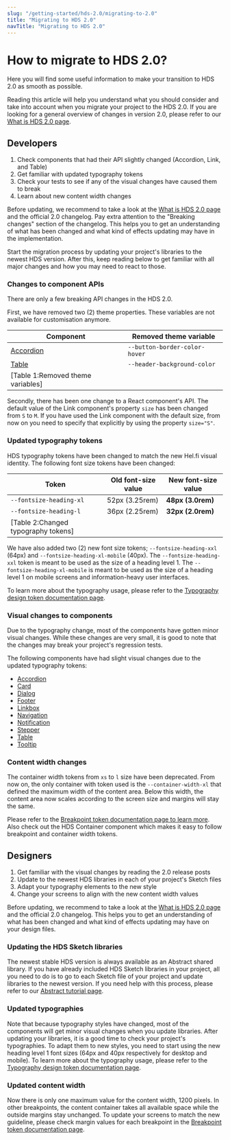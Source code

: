 ```yaml
---
slug: "/getting-started/hds-2.0/migrating-to-2.0"
title: "Migrating to HDS 2.0"
navTitle: "Migrating to HDS 2.0"
---
```




# How to migrate to HDS 2.0?

<LeadParagraph>
  Here you will find some useful information to make your transition to HDS 2.0 as smooth as possible.
</LeadParagraph>

Reading this article will help you understand what you should consider and take into account when you migrate your project to the HDS 2.0. If you are looking for a general overview of changes in version 2.0, please refer to our [What is HDS 2.0 page](/getting-started/hds-2.0/what-is-hds-2.0).

## Developers

<Notification label="A summary for developers" className="siteNotification">
  <ol>
    <li>Check components that had their API slightly changed (Accordion, Link, and Table)</li>
    <li>Get familiar with updated typography tokens</li>
    <li>Check your tests to see if any of the visual changes have caused them to break</li>
    <li>Learn about new content width changes</li>
  </ol>
</Notification>

Before updating, we recommend to take a look at the [What is HDS 2.0 page](/getting-started/hds-2.0/what-is-hds-2.0) and <Link size="M" href="https://github.com/City-of-Helsinki/helsinki-design-system/releases/tag/v2.0.0" external>the official 2.0 changelog</Link>. Pay extra attention to the "Breaking changes" section of the changelog. This helps you to get an understanding of what has been changed and what kind of effects updating may have in the implementation.

Start the migration process by updating your project's libraries to the newest HDS version. After this, keep reading below to get familiar with all major changes and how you may need to react to those.

### Changes to component APIs

There are only a few breaking API changes in the HDS 2.0. 

First, we have removed two (2) theme properties. These variables are not available for customisation anymore.

| Component                          | Removed theme variable        |
| ---------------------------------- | ----------------------------- |
| [Accordion](/components/accordion) | `--button-border-color-hover` |
| [Table](/components/table)         | `--header-background-color`   |
[Table 1:Removed theme variables]|

Secondly, there has been one change to a React component's API. The default value of the Link component's property `size` has been changed from `S` to `M`. If you have used the Link component with the default size, from now on you need to specify that explicitly by using the property `size="S"`.

### Updated typography tokens
HDS typography tokens have been changed to match the new Hel.fi visual identity. The following font size tokens have been changed:

| Token                              | Old font-size value        | New font-size value
| ---------------------------------- | -------------------------- | --------------------
| `--fontsize-heading-xl`            | 52px (3.25rem)             | **48px (3.0rem)** 
| `--fontsize-heading-l`             | 36px (2.25rem)             | **32px (2.0rem)** 
[Table 2:Changed typography tokens]|

We have also added two (2) new font size tokens; `--fontsize-heading-xxl` (64px) and `--fontsize-heading-xl-mobile` (40px). The `--fontsize-heading-xxl` token is meant to be used as the size of a heading level 1. The `--fontsize-heading-xl-mobile` is meant to be used as the size of a heading level 1 on mobile screens and information-heavy user interfaces. 

To learn more about the typography usage, please refer to the [Typography design token documentation page](/foundation/design-tokens/typography).

### Visual changes to components

Due to the typography change, most of the components have gotten minor visual changes. While these changes are very small, it is good to note that the changes may break your project's regression tests.

The following components have had slight visual changes due to the updated typography tokens: 
- [Accordion](/components/accordion)
- [Card](/components/card)
- [Dialog](/components/dialog)
- [Footer](/components/footer)
- [Linkbox](/components/linkbox)
- [Navigation](/components/navigation)
- [Notification](/components/notification)
- [Stepper](/components/stepper)
- [Table](/components/table)
- [Tooltip](/components/tooltip)

### Content width changes

The container width tokens from `xs` to `l` size have been deprecated. From now on, the only container with token used is the `--container-width-xl` that defined the maximum width of the content area. Below this width, the content area now scales according to the screen size and margins will stay the same.

Please refer to the [Breakpoint token documentation page to learn more](/foundation/design-tokens/breakpoints). Also check out the <Link size="M" href="/storybook/react/?path=/story/components-container--example">HDS Container component</Link> which makes it easy to follow breakpoint and container width tokens.


## Designers

<Notification label="A summary for designers" className="siteNotification">
  <ol>
    <li>Get familiar with the visual changes by reading the 2.0 release posts</li>
    <li>Update to the newest HDS libraries in each of your project's Sketch files</li>
    <li>Adapt your typography elements to the new style</li>
    <li>Change your screens to align with the new content width values</li>
  </ol>
</Notification>

Before updating, we recommend to take a look at the [What is HDS 2.0 page](/getting-started/hds-2.0/what-is-hds-2.0) and <Link size="M" href="https://github.com/City-of-Helsinki/helsinki-design-system/releases/tag/v2.0.0" external>the official 2.0 changelog</Link>. This helps you to get an understanding of what has been changed and what kind of effects updating may have on your design files.

### Updating the HDS Sketch libraries
The newest stable HDS version is always available as an Abstract shared library. If you have already included HDS Sketch libraries in your project, all you need to do is to go to each Sketch file of your project and update libraries to the newest version. If you need help with this process, please refer to our [Abstract tutorial page](/getting-started/tutorials/abstract-tutorial#how-to-update-hds-libraries).

### Updated typographies
Note that because typography styles have changed, most of the components will get minor visual changes when you update libraries. After updating your libraries, it is a good time to check your project's typographies. To adapt them to new styles, you need to start using the new heading level 1 font sizes (64px and 40px respectively for desktop and mobile). To learn more about the typography usage, please refer to the [Typography design token documentation page](/foundation/design-tokens/typography).

### Updated content width
Now there is only one maximum value for the content width, 1200 pixels. In other breakpoints, the content container takes all available space while the outside margins stay unchanged. To update your screens to match the new guideline, please check margin values for each breakpoint in the [Breakpoint token documentation page](/foundation/design-tokens/breakpoints).